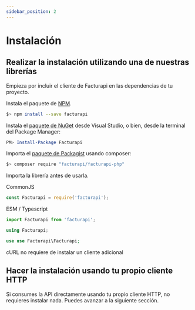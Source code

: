 ```yaml
---
sidebar_position: 2
---
```



# Instalación

## Realizar la instalación utilizando una de nuestras librerías

Empieza por incluir el cliente de Facturapi en las dependencias de tu proyecto.

<Tabs groupId="codeExamples">
<TabItem value="js" label="Node.js" default>

Instala el paquete de [NPM](https://www.npmjs.com/package/facturapi).

```bash
$> npm install --save facturapi
```

</TabItem>
<TabItem value="cs" label="C#">

Instala el
[paquete de NuGet](https://www.nuget.org/packages/Facturapi)
desde Visual Studio, o bien, desde la terminal del Package Manager:

```powershell
PM> Install-Package Facturapi
```

</TabItem>
<TabItem value="php" label="PHP">

Importa el [paquete de Packagist](https://packagist.org/packages/facturapi/facturapi-php) usando composer:

```bash
$> composer require "facturapi/facturapi-php"
```

</TabItem>
</Tabs>

Importa la librería antes de usarla.

<Tabs groupId="codeExamples">
<TabItem value="js" label="Node.js" default>

CommonJS
```javascript
const Facturapi = require('facturapi');
```

ESM / Typescript
```javascript
import Facturapi from 'facturapi';
```

</TabItem>
<TabItem value="cs" label="C#">

```csharp
using Facturapi;
```

</TabItem>
<TabItem value="php" label="PHP">

```php
use use Facturapi\Facturapi;
```

</TabItem>
<TabItem value="curl" label="cURL">

cURL no requiere de instalar un cliente adicional

</TabItem>
</Tabs>

## Hacer la instalación usando tu propio cliente HTTP

Si consumes la API directamente usando tu propio cliente HTTP, no requieres
instalar nada. Puedes avanzar a la siguiente sección.